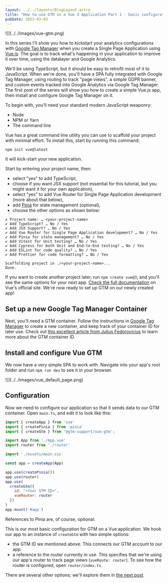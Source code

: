 ---
layout: ../../layouts/BlogLayout.astro
title: "How to use GTM in a Vue 3 Application Part 1 - basic configuration"
pubDate: 2023-03-03
---

<div class="centre">
![](../../images/vue-gtm.png)
</div>

In this series I'll show you how to kickstart your analytics configurations with [Google Tag Manager](https://tagmanager.google.com/) when you create a Single Page Application using [Vue.js](https://vuejs.org/). The goal is to track what's happening in your application to improve it over time, using the datalayer and Google Analytics.

We'll be using TypeScript, but it should be easy to retrofit most of it to JavaScript.
When we're done, you'll have a SPA fully integrated with Google Tag Manager, using routing to track "page views", a simple GDPR banner, and custom events tracked into Google Analytics via Google Tag Manager.
The first post of the series will show you how to create a simple Vue.js app, then install and configure Google Tag Manager on it.

To begin with, you'll need your standard modern JavaScript weaponry:
- Node
- NPM or Yarn
- The command line

Vue has a great command line utility you can use to scaffold your project with minimal effort. To install this, start by running this command:

```shell
npm init vue@latest
```

It will kick-start your new application. 

Start by entering your project name, then:
- select "yes"  to add TypeScript, 
- choose if you want JSX support (not essential for this tutorial, but you might want it for your own application), 
- select "yes" to add Vue Router for Single Page Application development (more about that below), 
- add [Pinia](https://pinia.vuejs.org/) for state management (optional), 
- choose the other options as shown below:

```shell
✔ Project name: … <your-project-name>
✔ Add TypeScript? … No / Yes
✔ Add JSX Support? … No / Yes
✔ Add Vue Router for Single Page Application development? … No / Yes
✔ Add Pinia for state management? … No / Yes
✔ Add Vitest for Unit testing? … No / Yes
✔ Add Cypress for both Unit and End-to-End testing? … No / Yes
✔ Add ESLint for code quality? … No / Yes
✔ Add Prettier for code formatting? … No / Yes

Scaffolding project in ./<your-project-name>...
Done.
```

If you want to create another project later, run `npm create vue@3`, and you'll see the same options for your next app. [Check the full documentation](https://vuejs.org/guide/quick-start.html#creating-a-vue-application) on Vue's official site.
We're now ready to set up GTM on our newly created app!

## Set up a new Google Tag Manager Container

Next, you'll need a GTM container. Follow the instructions in [Google Tag Manager](https://tagmanager.google.com/) to create a new container, and keep track of your container ID for later use. Check out [this excellent article from Julius Fedorovicius](https://www.analyticsmania.com/post/google-tag-manager-id/) to learn more about the GTM container ID.

## Install and configure Vue GTM 

We now have a very simple SPA to work with. Navigate into your app's root folder and run `npm run dev` to see it in your browser.

<div class="max-w-2xl">
  ![](../../images/vue_default_page.png)
</div>

## Configuration 

Now we need to configure our application so that it sends data to our GTM container. 
Open `main.ts`, and edit it to look like this:

```javascript
import { createApp } from 'vue'
import { createPinia } from 'pinia'
import { createGtm } from '@gtm-support/vue-gtm';

import App from './App.vue'
import router from './router'

import './assets/main.css'

const app = createApp(App)

app.use(createPinia())
app.use(router)
app.use(
  createGtm({
    id: "<Your GTM ID>",
    vueRouter: router
  })
)
app.mount('#app')
```

References to Pinia are, of course, optional.

This is our most basic configuration for GTM on a Vue application. We hook our app to an instance of `createGtm` with two simple options: 
- the GTM ID we mentioned above. This connects our GTM account to our app.
- a reference to the router currently in use. This specifies that we're using our app's router to track page views (`vueRoute: router`). To see how the router is configured, open `router/index.ts`. 

There are several other options; we'll explore them in [the next post](/blog/gtm_vue_part_2).